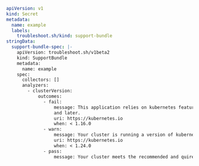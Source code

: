 ```yaml
apiVersion: v1
kind: Secret
metadata:
  name: example
  labels:
    troubleshoot.sh/kind: support-bundle
stringData: 
  support-bundle-spec: |-
    apiVersion: troubleshoot.sh/v1beta2
    kind: SupportBundle
    metadata:
      name: example
    spec:
      collectors: []
      analyzers:      
        - clusterVersion:
            outcomes:
              - fail:
                  message: This application relies on kubernetes features only present in 1.16.0
                  and later.
                  uri: https://kubernetes.io
                  when: < 1.16.0
              - warn:
                  message: Your cluster is running a version of kubernetes that is out of support.
                  uri: https://kubernetes.io
                  when: < 1.24.0
              - pass:
                  message: Your cluster meets the recommended and quired versions of Kubernetes.
```